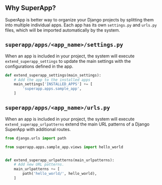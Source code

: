 

## Why SuperApp?
SuperApp is better way to organize your Django projects by splitting them into multiple individual apps. Each app has its own `settings.py` and `urls.py` files, which will be imported automatically by the system.

## `superapp/apps/<app_name>/settings.py`
When an app is included in your project, the system will execute `extend_superapp_settings` to update the main settings with the configurations defined in the app.

```py filename="superapp/apps/<app_name>/settings.py"
def extend_superapp_settings(main_settings):
    # Add the app to the installed apps
    main_settings['INSTALLED_APPS'] += [
        'superapp.apps.sample_app',
    ]
```

## `superapp/apps/<app_name>/urls.py`
When an app is included in your project, the system will execute `extend_superapp_urlpatterns` extend the main URL patterns of a Django SuperApp with additional routes.

```py filename="superapp/apps/<app_name>/urls.py"
from django.urls import path

from superapp.apps.sample_app.views import hello_world


def extend_superapp_urlpatterns(main_urlpatterns):
    # Add new URL patterns.
    main_urlpatterns += [
        path('hello_world/', hello_world),
    ]

```